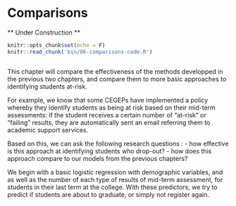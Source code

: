 # Comparisons {#comparisons}

** Under Construction **

```r
knitr::opts_chunk$set(echo = F)
knitr::read_chunk('bin/06-comparisons-code.R')
```

```r
```

This chapter will compare the effectiveness of the methods developped in the previous two chapters, and compare them to more basic approaches to identifying students at-risk.

For example, we know that some CEGEPs have implemented a policy whereby they identify students as being at risk based on their mid-term assessments: if the student receives a certain number of "at-risk" or "failing" results, they are automatically sent an email referring them to academic support services. 

Based on this, we can ask the following research questions : 
 - how effective is this approach at identifying students who drop-out? 
 - how does this approach compare to our models from the previous chapters?

We begin with a basic logistic regression with demographic variables, and as well as the number of each type of results of mid-term assessment, for students in their last term at the college. With these predictors, we try to predict if students are about to graduate, or simply not register again.
```r
```

